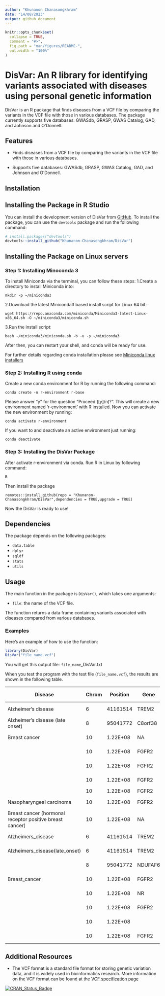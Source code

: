 ```yaml
---
author: "Khunanon Chanasongkhram"
date: "14/08/2023"
output: github_document
---
```


<!-- README.md is generated from README.Rmd. Please edit that file -->

```r
knitr::opts_chunk$set(
  collapse = TRUE,
  comment = "#>",
  fig.path = "man/figures/README-",
  out.width = "100%"
)
```

# DisVar: An R library for identifying variants associated with diseases using personal genetic information

<!-- badges: start -->
<!-- badges: end -->
DisVar is an R package that finds diseases from a VCF file by comparing the variants in the VCF file with those in various databases. The package currently supports five databases: GWASdb, GRASP, GWAS Catalog, GAD, and Johnson and O'Donnell.

## Features

- Finds diseases from a VCF file by comparing the variants in the VCF file with those in various databases.

- Supports five databases: GWASdb, GRASP, GWAS Catalog, GAD, and Johnson and O'Donnell.

## Installation

## Installing the Package in R Studio
You can install the development version of DisVar from [GitHub](https://github.com/). To install the package, you can use the `devtools` package and run the following command:

``` r
# install.packages("devtools")
devtools::install_github("Khunanon-Chanasongkhram/DisVar")
```

## Installing the Package on Linux servers

### Step 1: Installing Minoconda 3

To install Miniconda via the terminal, you can follow these steps:
1.Create a directory to install Miniconda into:

``` 
mkdir -p ~/miniconda3
```

2.Download the latest Miniconda3 based install script for Linux 64 bit:
``` 
wget https://repo.anaconda.com/miniconda/Miniconda3-latest-Linux-x86_64.sh -O ~/miniconda3/miniconda.sh
```

3.Run the install script:
``` 
bash ~/miniconda3/miniconda.sh -b -u -p ~/miniconda3
```

After then, you can restart your shell, and conda will be ready for use.

For further details regarding conda installation please see [Miniconda linux installers](https://docs.conda.io/en/latest/miniconda.html#linux-installers)

### Step 2: Installing R using conda
Create a new conda environment for R by running the following command:
``` 
conda create -n r-environment r-base
```

Please answer "y" for the question "Proceed ([y]/n)?".
This will create a new environment named 'r-environment' with R installed.
Now you can activate the new environment by running:
```
conda activate r-environment
```

If you want to and deactivate an active environment just running:

```
conda deactivate
```

### Step 3: Installing the DisVar Package
After activate r-environment via conda. Run R in Linux by following command:
```
R
```

Then install the package
```
remotes::install_github(repo = "Khunanon-Chanasongkhram/DisVar",dependencies = TRUE,upgrade = TRUE)
```
Now the DisVar is ready to use!

## Dependencies
The package depends on the following packages:

- `data.table`
- `dplyr`
- `sqldf`
- `stats`
- `utils`

## Usage

The main function in the package is `DisVar()`, which takes one arguments:

- `file`: the name of the VCF file.

The function returns a data frame containing variants associated with diseases compared from various databases.

### Examples

Here's an example of how to use the function:

```r
library(DisVar)
DisVar("file_name.vcf")
```

You will get this output file: `file_name`_DisVar.txt

When you test the program with the test file (`file_name.vcf`), the results are shown in the following table.

| Disease                                                    | Chrom | Position | Gene    | Variant ID | Variant Type     | Allele Sample | Allele DB | P-value   | DB           | Qual    | Filter | Info                                                                                                                                                                                                                                                                                                                                                                                                                                                                                                                                                                                                                                                                                                                                                                                                                                                                                                                                                                                                                                                                                                                                                                                                                                                                                                                                                                                                                                                                                                                                                                                                                                                                                                                                                                                                                                                                                                                                                                                                                                                          |
|------------------------------------------------------------|-------|----------|---------|------------|------------------|---------------|-----------|-----------|--------------|---------|--------|---------------------------------------------------------------------------------------------------------------------------------------------------------------------------------------------------------------------------------------------------------------------------------------------------------------------------------------------------------------------------------------------------------------------------------------------------------------------------------------------------------------------------------------------------------------------------------------------------------------------------------------------------------------------------------------------------------------------------------------------------------------------------------------------------------------------------------------------------------------------------------------------------------------------------------------------------------------------------------------------------------------------------------------------------------------------------------------------------------------------------------------------------------------------------------------------------------------------------------------------------------------------------------------------------------------------------------------------------------------------------------------------------------------------------------------------------------------------------------------------------------------------------------------------------------------------------------------------------------------------------------------------------------------------------------------------------------------------------------------------------------------------------------------------------------------------------------------------------------------------------------------------------------------------------------------------------------------------------------------------------------------------------------------------------------------|
| Alzheimer's disease                                        | 6     | 41161514 | TREM2   | rs75932628 | missense         | C>T           | C>T       | 2.00E-12  | GWASdb       | 7296.45 | PASS   | AC=14;AF=0.00218613;AN=6404;BaseQRankSum=0.155;ClippingRankSum=0.481;DP=111734;FS=1.098;MLEAC=14;MLEAF=0.002186;MQ=60;MQ0=0;MQRankSum=0.307;POSITIVE_TRAIN_SITE;QD=13.46;ReadPosRankSum=0.839;SOR=0.59;VQSLOD=16.39;culprit=MQ;AN_EUR=1266;AN_EAS=1170;AN_AMR=980;AN_SAS=1202;AN_AFR=1786;AF_EUR=0.00631912;AF_EAS=0;AF_AMR=0.00306122;AF_SAS=0.00249584;AF_AFR=0;AC_EUR=8;AC_EAS=0;AC_AMR=3;AC_SAS=3;AC_AFR=0;AC_Het_EUR=8;AC_Het_EAS=0;AC_Het_AMR=3;AC_Het_SAS=3;AC_Het_AFR=0;AC_Het=14;AC_Hom_EUR=0;AC_Hom_EAS=0;AC_Hom_AMR=0;AC_Hom_SAS=0;AC_Hom_AFR=0;AC_Hom=0;HWE_EUR=1;ExcHet_EUR=0.977997;HWE_EAS=1;ExcHet_EAS=1;HWE_AMR=1;ExcHet_AMR=0.996936;HWE_SAS=1;ExcHet_SAS=0.997502;HWE_AFR=1;ExcHet_AFR=1;HWE=1;ExcHet=0.985861;ME=0;AN_EUR_unrel=1006;AN_EAS_unrel=1008;AN_AMR_unrel=694;AN_SAS_unrel=978;AN_AFR_unrel=1322;AF_EUR_unrel=0.00497018;AF_EAS_unrel=0;AF_AMR_unrel=0.00432277;AF_SAS_unrel=0.00204499;AF_AFR_unrel=0;AC_EUR_unrel=5;AC_EAS_unrel=0;AC_AMR_unrel=3;AC_SAS_unrel=2;AC_AFR_unrel=0;AC_Het_EUR_unrel=5;AC_Het_EAS_unrel=0;AC_Het_AMR_unrel=3;AC_Het_SAS_unrel=2;AC_Het_AFR_unrel=0;AC_Hom_EUR_unrel=0;AC_Hom_EAS_unrel=0;AC_Hom_AMR_unrel=0;AC_Hom_SAS_unrel=0;AC_Hom_AFR_unrel=0;ANN=T\|missense_variant\|MODERATE\|TREM2\|ENSG00000095970\|transcript\|ENST00000373113.7\|protein_coding\|2/5\|c.140G>A\|p.Arg47His\|234/1044\|140/693\|47/230\|\|;1000Gp3_RA_GF=0.00399361;1000Gp3_RR_GF=0.996006;1000Gp3_HomC=2494,0;1000Gp3_AA_GF=0;1000Gp3_AF=0.00199681;CLNSIG=3;CLNDBN=not_specified;CLNDSDBID=CN169374;CLNDSDB=MedGen;COSMIC_CNT=1;SIFT_pred=D/T/T;Uniprot_id_Polyphen2=././TREM2_HUMAN;Uniprot_aapos_Polyphen2=47;Polyphen2_HDIV_pred=D;Polyphen2_HVAR_pred=D;MutationTaster_pred=D/D/D;MutationAssessor_pred=M;CADD_phred=33;GERP++_NR=5.51;GERP++_RS=4.56;phyloP20way_mammalian=0.935;phastCons20way_mammalian=0.997;Entrez_gene_id=54209;RVIS=0.483275131;RVIS_percentile=79.25218212;GDI=446.17961;GDI-Phred=4.39760;LoFtool_score=8.38E-01;Essential_gene=N;MGI_mouse_gene=Trem2;dbSNPBuildID=132;ExAC_AF=0.002043 |
| Alzheimer's disease (late onset)                           | 8     | 95041772 | C8orf38 | rs7818382  | intron           | C>T           | C>T       | 8.00E-08  | GWASdb       | 1587730 | Pass   | AC=3017;AF=0.471112;AN=6404;BaseQRankSum=0.223;ClippingRankSum=0;DP=106075;FS=0;InbreedingCoeff=0.1044;MLEAC=3017;MLEAF=0.471;MQ=60;MQ0=0;MQRankSum=-0.022;POSITIVE_TRAIN_SITE;QD=21.26;ReadPosRankSum=0.319;SOR=0.686;VQSLOD=23.35;culprit=MQ;AN_EUR=1266;AN_EAS=1170;AN_AMR=980;AN_SAS=1202;AN_AFR=1786;AF_EUR=0.470774;AF_EAS=0.670085;AF_AMR=0.529592;AF_SAS=0.569884;AF_AFR=0.242441;AC_EUR=596;AC_EAS=784;AC_AMR=519;AC_SAS=685;AC_AFR=433;AC_Het_EUR=320;AC_Het_EAS=240;AC_Het_AMR=237;AC_Het_SAS=295;AC_Het_AFR=337;AC_Het=1429;AC_Hom_EUR=276;AC_Hom_EAS=544;AC_Hom_AMR=282;AC_Hom_SAS=390;AC_Hom_AFR=96;AC_Hom=1588;HWE_EUR=0.749959;ExcHet_EUR=0.395209;HWE_EAS=0.0919533;ExcHet_EAS=0.968002;HWE_AMR=0.526092;ExcHet_AMR=0.776731;HWE_SAS=1;ExcHet_SAS=0.529247;HWE_AFR=0.466134;ExcHet_AFR=0.239997;HWE=3.8034e-09;ExcHet=1;ME=0;AN_EUR_unrel=1006;AN_EAS_unrel=1008;AN_AMR_unrel=694;AN_SAS_unrel=978;AN_AFR_unrel=1322;AF_EUR_unrel=0.464215;AF_EAS_unrel=0.686508;AF_AMR_unrel=0.51585;AF_SAS_unrel=0.566462;AF_AFR_unrel=0.249622;AC_EUR_unrel=467;AC_EAS_unrel=692;AC_AMR_unrel=358;AC_SAS_unrel=554;AC_AFR_unrel=330;AC_Het_EUR_unrel=253;AC_Het_EAS_unrel=200;AC_Het_AMR_unrel=162;AC_Het_SAS_unrel=238;AC_Het_AFR_unrel=256;AC_Hom_EUR_unrel=214;AC_Hom_EAS_unrel=492;AC_Hom_AMR_unrel=196;AC_Hom_SAS_unrel=316;AC_Hom_AFR_unrel=74;ANN=T\|intron_variant\|MODIFIER\|NDUFAF6\|ENSG00000156170\|transcript\|ENST00000396124.8\|protein_coding\|4/8\|c.477+146C>T\|\|\|\|\|\|;1000Gp3_RA_GF=0.442891;1000Gp3_RR_GF=0.299121;1000Gp3_HomC=749,646;1000Gp3_AA_GF=0.257987;1000Gp3_AF=0.479433;Entrez_gene_id=137682;RVIS=-0.161524709;RVIS_percentile=41.6430762;GDI=43.71035;GDI-Phred=1.25843;MGI_mouse_gene=Ndufaf6;dbSNPBuildID=116                                                                                                                                                                                                                                                                                                      |
| Breast cancer                                              | 10    | 1.22E+08 | NA      | rs2981579  | NA               | A>G           | NA        | 1.90E-170 | GRASP        | 1491780 | PASS   | AC=3227;AF=0.503904;AN=6404;BaseQRankSum=0.098;ClippingRankSum=-0.024;DP=95506;FS=0;InbreedingCoeff=0.0499;MLEAC=3227;MLEAF=0.504;MQ=60;MQ0=0;MQRankSum=0.027;POSITIVE_TRAIN_SITE;QD=21.12;ReadPosRankSum=0.349;SOR=0.676;VQSLOD=22.69;culprit=MQ;AN_EUR=1266;AN_EAS=1170;AN_AMR=980;AN_SAS=1202;AN_AFR=1786;AF_EUR=0.550553;AF_EAS=0.549573;AF_AMR=0.568367;AF_SAS=0.610649;AF_AFR=0.333707;AC_EUR=697;AC_EAS=643;AC_AMR=557;AC_SAS=734;AC_AFR=596;AC_Het_EUR=293;AC_Het_EAS=283;AC_Het_AMR=249;AC_Het_SAS=296;AC_Het_AFR=400;AC_Het=1521;AC_Hom_EUR=404;AC_Hom_EAS=360;AC_Hom_AMR=308;AC_Hom_SAS=438;AC_Hom_AFR=196;AC_Hom=1706;HWE_EUR=0.108258;ExcHet_EUR=0.95804;HWE_EAS=0.616227;ExcHet_EAS=0.744677;HWE_AMR=0.462052;ExcHet_AMR=0.249731;HWE_SAS=0.439899;ExcHet_SAS=0.220669;HWE_AFR=0.880403;ExcHet_AFR=0.45117;HWE=0.00469594;ExcHet=0.997943;ME=0;AN_EUR_unrel=1006;AN_EAS_unrel=1008;AN_AMR_unrel=694;AN_SAS_unrel=978;AN_AFR_unrel=1322;AF_EUR_unrel=0.548708;AF_EAS_unrel=0.550595;AF_AMR_unrel=0.573487;AF_SAS_unrel=0.611452;AF_AFR_unrel=0.33888;AC_EUR_unrel=552;AC_EAS_unrel=555;AC_AMR_unrel=398;AC_SAS_unrel=598;AC_AFR_unrel=448;AC_Het_EUR_unrel=228;AC_Het_EAS_unrel=251;AC_Het_AMR_unrel=176;AC_Het_SAS_unrel=234;AC_Het_AFR_unrel=296;AC_Hom_EUR_unrel=324;AC_Hom_EAS_unrel=304;AC_Hom_AMR_unrel=222;AC_Hom_SAS_unrel=364;AC_Hom_AFR_unrel=152;ANN=G\|intron_variant\|MODIFIER\|FGFR2\|ENSG00000066468\|transcript\|ENST00000457416.6\|protein_coding\|2/17\|c.110-12117T>C\|\|\|\|\|\|;1000Gp3_RA_GF=0.473243;1000Gp3_RR_GF=0.253994;1000Gp3_HomC=636,683;1000Gp3_AA_GF=0.272764;1000Gp3_AF=0.509385;AR_GENE=FGFR2;Entrez_gene_id=2263;RVIS=-1.50462206;RVIS_percentile=3.568058504;GDI=593.43974;GDI-Phred=4.93642;LoFtool_score=1.79E-03;Essential_gene=E;MGI_mouse_gene=Fgfr2;ZFIN_zebrafish_gene=fgfr2;ZFIN_zebrafish_phenotype_tag=abnormal;dbSNPBuildID=101                                                                                                                                                                  |
|                                                            | 10    | 1.22E+08 | FGFR2   | rs2981579  | intron           | A>G           | A>G       | 2.00E-170 | GWASdb       | 1491780 | PASS   | AC=3227;AF=0.503904;AN=6404;BaseQRankSum=0.098;ClippingRankSum=-0.024;DP=95506;FS=0;InbreedingCoeff=0.0499;MLEAC=3227;MLEAF=0.504;MQ=60;MQ0=0;MQRankSum=0.027;POSITIVE_TRAIN_SITE;QD=21.12;ReadPosRankSum=0.349;SOR=0.676;VQSLOD=22.69;culprit=MQ;AN_EUR=1266;AN_EAS=1170;AN_AMR=980;AN_SAS=1202;AN_AFR=1786;AF_EUR=0.550553;AF_EAS=0.549573;AF_AMR=0.568367;AF_SAS=0.610649;AF_AFR=0.333707;AC_EUR=697;AC_EAS=643;AC_AMR=557;AC_SAS=734;AC_AFR=596;AC_Het_EUR=293;AC_Het_EAS=283;AC_Het_AMR=249;AC_Het_SAS=296;AC_Het_AFR=400;AC_Het=1521;AC_Hom_EUR=404;AC_Hom_EAS=360;AC_Hom_AMR=308;AC_Hom_SAS=438;AC_Hom_AFR=196;AC_Hom=1706;HWE_EUR=0.108258;ExcHet_EUR=0.95804;HWE_EAS=0.616227;ExcHet_EAS=0.744677;HWE_AMR=0.462052;ExcHet_AMR=0.249731;HWE_SAS=0.439899;ExcHet_SAS=0.220669;HWE_AFR=0.880403;ExcHet_AFR=0.45117;HWE=0.00469594;ExcHet=0.997943;ME=0;AN_EUR_unrel=1006;AN_EAS_unrel=1008;AN_AMR_unrel=694;AN_SAS_unrel=978;AN_AFR_unrel=1322;AF_EUR_unrel=0.548708;AF_EAS_unrel=0.550595;AF_AMR_unrel=0.573487;AF_SAS_unrel=0.611452;AF_AFR_unrel=0.33888;AC_EUR_unrel=552;AC_EAS_unrel=555;AC_AMR_unrel=398;AC_SAS_unrel=598;AC_AFR_unrel=448;AC_Het_EUR_unrel=228;AC_Het_EAS_unrel=251;AC_Het_AMR_unrel=176;AC_Het_SAS_unrel=234;AC_Het_AFR_unrel=296;AC_Hom_EUR_unrel=324;AC_Hom_EAS_unrel=304;AC_Hom_AMR_unrel=222;AC_Hom_SAS_unrel=364;AC_Hom_AFR_unrel=152;ANN=G\|intron_variant\|MODIFIER\|FGFR2\|ENSG00000066468\|transcript\|ENST00000457416.6\|protein_coding\|2/17\|c.110-12117T>C\|\|\|\|\|\|;1000Gp3_RA_GF=0.473243;1000Gp3_RR_GF=0.253994;1000Gp3_HomC=636,683;1000Gp3_AA_GF=0.272764;1000Gp3_AF=0.509385;AR_GENE=FGFR2;Entrez_gene_id=2263;RVIS=-1.50462206;RVIS_percentile=3.568058504;GDI=593.43974;GDI-Phred=4.93642;LoFtool_score=1.79E-03;Essential_gene=E;MGI_mouse_gene=Fgfr2;ZFIN_zebrafish_gene=fgfr2;ZFIN_zebrafish_phenotype_tag=abnormal;dbSNPBuildID=101                                                                                                                                                                  |
|                                                            | 10    | 1.22E+08 | FGFR2   | rs2981579  | intron           | A>G           | A>G       | 4.00E-31  | GWASdb       | 1491780 | PASS   | AC=3227;AF=0.503904;AN=6404;BaseQRankSum=0.098;ClippingRankSum=-0.024;DP=95506;FS=0;InbreedingCoeff=0.0499;MLEAC=3227;MLEAF=0.504;MQ=60;MQ0=0;MQRankSum=0.027;POSITIVE_TRAIN_SITE;QD=21.12;ReadPosRankSum=0.349;SOR=0.676;VQSLOD=22.69;culprit=MQ;AN_EUR=1266;AN_EAS=1170;AN_AMR=980;AN_SAS=1202;AN_AFR=1786;AF_EUR=0.550553;AF_EAS=0.549573;AF_AMR=0.568367;AF_SAS=0.610649;AF_AFR=0.333707;AC_EUR=697;AC_EAS=643;AC_AMR=557;AC_SAS=734;AC_AFR=596;AC_Het_EUR=293;AC_Het_EAS=283;AC_Het_AMR=249;AC_Het_SAS=296;AC_Het_AFR=400;AC_Het=1521;AC_Hom_EUR=404;AC_Hom_EAS=360;AC_Hom_AMR=308;AC_Hom_SAS=438;AC_Hom_AFR=196;AC_Hom=1706;HWE_EUR=0.108258;ExcHet_EUR=0.95804;HWE_EAS=0.616227;ExcHet_EAS=0.744677;HWE_AMR=0.462052;ExcHet_AMR=0.249731;HWE_SAS=0.439899;ExcHet_SAS=0.220669;HWE_AFR=0.880403;ExcHet_AFR=0.45117;HWE=0.00469594;ExcHet=0.997943;ME=0;AN_EUR_unrel=1006;AN_EAS_unrel=1008;AN_AMR_unrel=694;AN_SAS_unrel=978;AN_AFR_unrel=1322;AF_EUR_unrel=0.548708;AF_EAS_unrel=0.550595;AF_AMR_unrel=0.573487;AF_SAS_unrel=0.611452;AF_AFR_unrel=0.33888;AC_EUR_unrel=552;AC_EAS_unrel=555;AC_AMR_unrel=398;AC_SAS_unrel=598;AC_AFR_unrel=448;AC_Het_EUR_unrel=228;AC_Het_EAS_unrel=251;AC_Het_AMR_unrel=176;AC_Het_SAS_unrel=234;AC_Het_AFR_unrel=296;AC_Hom_EUR_unrel=324;AC_Hom_EAS_unrel=304;AC_Hom_AMR_unrel=222;AC_Hom_SAS_unrel=364;AC_Hom_AFR_unrel=152;ANN=G\|intron_variant\|MODIFIER\|FGFR2\|ENSG00000066468\|transcript\|ENST00000457416.6\|protein_coding\|2/17\|c.110-12117T>C\|\|\|\|\|\|;1000Gp3_RA_GF=0.473243;1000Gp3_RR_GF=0.253994;1000Gp3_HomC=636,683;1000Gp3_AA_GF=0.272764;1000Gp3_AF=0.509385;AR_GENE=FGFR2;Entrez_gene_id=2263;RVIS=-1.50462206;RVIS_percentile=3.568058504;GDI=593.43974;GDI-Phred=4.93642;LoFtool_score=1.79E-03;Essential_gene=E;MGI_mouse_gene=Fgfr2;ZFIN_zebrafish_gene=fgfr2;ZFIN_zebrafish_phenotype_tag=abnormal;dbSNPBuildID=101                                                                                                                                                                  |
|                                                            | 10    | 1.22E+08 | FGFR2   | rs2981579  | intron           | A>G           | A>G       | 2.00E-10  | GWASdb       | 1491780 | PASS   | AC=3227;AF=0.503904;AN=6404;BaseQRankSum=0.098;ClippingRankSum=-0.024;DP=95506;FS=0;InbreedingCoeff=0.0499;MLEAC=3227;MLEAF=0.504;MQ=60;MQ0=0;MQRankSum=0.027;POSITIVE_TRAIN_SITE;QD=21.12;ReadPosRankSum=0.349;SOR=0.676;VQSLOD=22.69;culprit=MQ;AN_EUR=1266;AN_EAS=1170;AN_AMR=980;AN_SAS=1202;AN_AFR=1786;AF_EUR=0.550553;AF_EAS=0.549573;AF_AMR=0.568367;AF_SAS=0.610649;AF_AFR=0.333707;AC_EUR=697;AC_EAS=643;AC_AMR=557;AC_SAS=734;AC_AFR=596;AC_Het_EUR=293;AC_Het_EAS=283;AC_Het_AMR=249;AC_Het_SAS=296;AC_Het_AFR=400;AC_Het=1521;AC_Hom_EUR=404;AC_Hom_EAS=360;AC_Hom_AMR=308;AC_Hom_SAS=438;AC_Hom_AFR=196;AC_Hom=1706;HWE_EUR=0.108258;ExcHet_EUR=0.95804;HWE_EAS=0.616227;ExcHet_EAS=0.744677;HWE_AMR=0.462052;ExcHet_AMR=0.249731;HWE_SAS=0.439899;ExcHet_SAS=0.220669;HWE_AFR=0.880403;ExcHet_AFR=0.45117;HWE=0.00469594;ExcHet=0.997943;ME=0;AN_EUR_unrel=1006;AN_EAS_unrel=1008;AN_AMR_unrel=694;AN_SAS_unrel=978;AN_AFR_unrel=1322;AF_EUR_unrel=0.548708;AF_EAS_unrel=0.550595;AF_AMR_unrel=0.573487;AF_SAS_unrel=0.611452;AF_AFR_unrel=0.33888;AC_EUR_unrel=552;AC_EAS_unrel=555;AC_AMR_unrel=398;AC_SAS_unrel=598;AC_AFR_unrel=448;AC_Het_EUR_unrel=228;AC_Het_EAS_unrel=251;AC_Het_AMR_unrel=176;AC_Het_SAS_unrel=234;AC_Het_AFR_unrel=296;AC_Hom_EUR_unrel=324;AC_Hom_EAS_unrel=304;AC_Hom_AMR_unrel=222;AC_Hom_SAS_unrel=364;AC_Hom_AFR_unrel=152;ANN=G\|intron_variant\|MODIFIER\|FGFR2\|ENSG00000066468\|transcript\|ENST00000457416.6\|protein_coding\|2/17\|c.110-12117T>C\|\|\|\|\|\|;1000Gp3_RA_GF=0.473243;1000Gp3_RR_GF=0.253994;1000Gp3_HomC=636,683;1000Gp3_AA_GF=0.272764;1000Gp3_AF=0.509385;AR_GENE=FGFR2;Entrez_gene_id=2263;RVIS=-1.50462206;RVIS_percentile=3.568058504;GDI=593.43974;GDI-Phred=4.93642;LoFtool_score=1.79E-03;Essential_gene=E;MGI_mouse_gene=Fgfr2;ZFIN_zebrafish_gene=fgfr2;ZFIN_zebrafish_phenotype_tag=abnormal;dbSNPBuildID=101                                                                                                                                                                  |
|                                                            | 10    | 1.22E+08 | FGFR2   | rs2981579  | NA               | A>G           | NA        | NA        | GADCDC       | 1491780 | PASS   | AC=3227;AF=0.503904;AN=6404;BaseQRankSum=0.098;ClippingRankSum=-0.024;DP=95506;FS=0;InbreedingCoeff=0.0499;MLEAC=3227;MLEAF=0.504;MQ=60;MQ0=0;MQRankSum=0.027;POSITIVE_TRAIN_SITE;QD=21.12;ReadPosRankSum=0.349;SOR=0.676;VQSLOD=22.69;culprit=MQ;AN_EUR=1266;AN_EAS=1170;AN_AMR=980;AN_SAS=1202;AN_AFR=1786;AF_EUR=0.550553;AF_EAS=0.549573;AF_AMR=0.568367;AF_SAS=0.610649;AF_AFR=0.333707;AC_EUR=697;AC_EAS=643;AC_AMR=557;AC_SAS=734;AC_AFR=596;AC_Het_EUR=293;AC_Het_EAS=283;AC_Het_AMR=249;AC_Het_SAS=296;AC_Het_AFR=400;AC_Het=1521;AC_Hom_EUR=404;AC_Hom_EAS=360;AC_Hom_AMR=308;AC_Hom_SAS=438;AC_Hom_AFR=196;AC_Hom=1706;HWE_EUR=0.108258;ExcHet_EUR=0.95804;HWE_EAS=0.616227;ExcHet_EAS=0.744677;HWE_AMR=0.462052;ExcHet_AMR=0.249731;HWE_SAS=0.439899;ExcHet_SAS=0.220669;HWE_AFR=0.880403;ExcHet_AFR=0.45117;HWE=0.00469594;ExcHet=0.997943;ME=0;AN_EUR_unrel=1006;AN_EAS_unrel=1008;AN_AMR_unrel=694;AN_SAS_unrel=978;AN_AFR_unrel=1322;AF_EUR_unrel=0.548708;AF_EAS_unrel=0.550595;AF_AMR_unrel=0.573487;AF_SAS_unrel=0.611452;AF_AFR_unrel=0.33888;AC_EUR_unrel=552;AC_EAS_unrel=555;AC_AMR_unrel=398;AC_SAS_unrel=598;AC_AFR_unrel=448;AC_Het_EUR_unrel=228;AC_Het_EAS_unrel=251;AC_Het_AMR_unrel=176;AC_Het_SAS_unrel=234;AC_Het_AFR_unrel=296;AC_Hom_EUR_unrel=324;AC_Hom_EAS_unrel=304;AC_Hom_AMR_unrel=222;AC_Hom_SAS_unrel=364;AC_Hom_AFR_unrel=152;ANN=G\|intron_variant\|MODIFIER\|FGFR2\|ENSG00000066468\|transcript\|ENST00000457416.6\|protein_coding\|2/17\|c.110-12117T>C\|\|\|\|\|\|;1000Gp3_RA_GF=0.473243;1000Gp3_RR_GF=0.253994;1000Gp3_HomC=636,683;1000Gp3_AA_GF=0.272764;1000Gp3_AF=0.509385;AR_GENE=FGFR2;Entrez_gene_id=2263;RVIS=-1.50462206;RVIS_percentile=3.568058504;GDI=593.43974;GDI-Phred=4.93642;LoFtool_score=1.79E-03;Essential_gene=E;MGI_mouse_gene=Fgfr2;ZFIN_zebrafish_gene=fgfr2;ZFIN_zebrafish_phenotype_tag=abnormal;dbSNPBuildID=101                                                                                                                                                                  |
| Nasopharyngeal carcinoma                                   | 10    | 1.22E+08 | FGFR2   | rs2981579  | intron           | A>G           | A>G       | 2.00E-10  | GWASdb       | 1491780 | PASS   | AC=3227;AF=0.503904;AN=6404;BaseQRankSum=0.098;ClippingRankSum=-0.024;DP=95506;FS=0;InbreedingCoeff=0.0499;MLEAC=3227;MLEAF=0.504;MQ=60;MQ0=0;MQRankSum=0.027;POSITIVE_TRAIN_SITE;QD=21.12;ReadPosRankSum=0.349;SOR=0.676;VQSLOD=22.69;culprit=MQ;AN_EUR=1266;AN_EAS=1170;AN_AMR=980;AN_SAS=1202;AN_AFR=1786;AF_EUR=0.550553;AF_EAS=0.549573;AF_AMR=0.568367;AF_SAS=0.610649;AF_AFR=0.333707;AC_EUR=697;AC_EAS=643;AC_AMR=557;AC_SAS=734;AC_AFR=596;AC_Het_EUR=293;AC_Het_EAS=283;AC_Het_AMR=249;AC_Het_SAS=296;AC_Het_AFR=400;AC_Het=1521;AC_Hom_EUR=404;AC_Hom_EAS=360;AC_Hom_AMR=308;AC_Hom_SAS=438;AC_Hom_AFR=196;AC_Hom=1706;HWE_EUR=0.108258;ExcHet_EUR=0.95804;HWE_EAS=0.616227;ExcHet_EAS=0.744677;HWE_AMR=0.462052;ExcHet_AMR=0.249731;HWE_SAS=0.439899;ExcHet_SAS=0.220669;HWE_AFR=0.880403;ExcHet_AFR=0.45117;HWE=0.00469594;ExcHet=0.997943;ME=0;AN_EUR_unrel=1006;AN_EAS_unrel=1008;AN_AMR_unrel=694;AN_SAS_unrel=978;AN_AFR_unrel=1322;AF_EUR_unrel=0.548708;AF_EAS_unrel=0.550595;AF_AMR_unrel=0.573487;AF_SAS_unrel=0.611452;AF_AFR_unrel=0.33888;AC_EUR_unrel=552;AC_EAS_unrel=555;AC_AMR_unrel=398;AC_SAS_unrel=598;AC_AFR_unrel=448;AC_Het_EUR_unrel=228;AC_Het_EAS_unrel=251;AC_Het_AMR_unrel=176;AC_Het_SAS_unrel=234;AC_Het_AFR_unrel=296;AC_Hom_EUR_unrel=324;AC_Hom_EAS_unrel=304;AC_Hom_AMR_unrel=222;AC_Hom_SAS_unrel=364;AC_Hom_AFR_unrel=152;ANN=G\|intron_variant\|MODIFIER\|FGFR2\|ENSG00000066468\|transcript\|ENST00000457416.6\|protein_coding\|2/17\|c.110-12117T>C\|\|\|\|\|\|;1000Gp3_RA_GF=0.473243;1000Gp3_RR_GF=0.253994;1000Gp3_HomC=636,683;1000Gp3_AA_GF=0.272764;1000Gp3_AF=0.509385;AR_GENE=FGFR2;Entrez_gene_id=2263;RVIS=-1.50462206;RVIS_percentile=3.568058504;GDI=593.43974;GDI-Phred=4.93642;LoFtool_score=1.79E-03;Essential_gene=E;MGI_mouse_gene=Fgfr2;ZFIN_zebrafish_gene=fgfr2;ZFIN_zebrafish_phenotype_tag=abnormal;dbSNPBuildID=101                                                                                                                                                                  |
| Breast cancer (hormonal receptor positive   breast cancer) | 10    | 1.22E+08 | NA      | rs2981579  | NA               | A>G           | NA        | 3.60E-31  | GRASP        | 1491780 | PASS   | AC=3227;AF=0.503904;AN=6404;BaseQRankSum=0.098;ClippingRankSum=-0.024;DP=95506;FS=0;InbreedingCoeff=0.0499;MLEAC=3227;MLEAF=0.504;MQ=60;MQ0=0;MQRankSum=0.027;POSITIVE_TRAIN_SITE;QD=21.12;ReadPosRankSum=0.349;SOR=0.676;VQSLOD=22.69;culprit=MQ;AN_EUR=1266;AN_EAS=1170;AN_AMR=980;AN_SAS=1202;AN_AFR=1786;AF_EUR=0.550553;AF_EAS=0.549573;AF_AMR=0.568367;AF_SAS=0.610649;AF_AFR=0.333707;AC_EUR=697;AC_EAS=643;AC_AMR=557;AC_SAS=734;AC_AFR=596;AC_Het_EUR=293;AC_Het_EAS=283;AC_Het_AMR=249;AC_Het_SAS=296;AC_Het_AFR=400;AC_Het=1521;AC_Hom_EUR=404;AC_Hom_EAS=360;AC_Hom_AMR=308;AC_Hom_SAS=438;AC_Hom_AFR=196;AC_Hom=1706;HWE_EUR=0.108258;ExcHet_EUR=0.95804;HWE_EAS=0.616227;ExcHet_EAS=0.744677;HWE_AMR=0.462052;ExcHet_AMR=0.249731;HWE_SAS=0.439899;ExcHet_SAS=0.220669;HWE_AFR=0.880403;ExcHet_AFR=0.45117;HWE=0.00469594;ExcHet=0.997943;ME=0;AN_EUR_unrel=1006;AN_EAS_unrel=1008;AN_AMR_unrel=694;AN_SAS_unrel=978;AN_AFR_unrel=1322;AF_EUR_unrel=0.548708;AF_EAS_unrel=0.550595;AF_AMR_unrel=0.573487;AF_SAS_unrel=0.611452;AF_AFR_unrel=0.33888;AC_EUR_unrel=552;AC_EAS_unrel=555;AC_AMR_unrel=398;AC_SAS_unrel=598;AC_AFR_unrel=448;AC_Het_EUR_unrel=228;AC_Het_EAS_unrel=251;AC_Het_AMR_unrel=176;AC_Het_SAS_unrel=234;AC_Het_AFR_unrel=296;AC_Hom_EUR_unrel=324;AC_Hom_EAS_unrel=304;AC_Hom_AMR_unrel=222;AC_Hom_SAS_unrel=364;AC_Hom_AFR_unrel=152;ANN=G\|intron_variant\|MODIFIER\|FGFR2\|ENSG00000066468\|transcript\|ENST00000457416.6\|protein_coding\|2/17\|c.110-12117T>C\|\|\|\|\|\|;1000Gp3_RA_GF=0.473243;1000Gp3_RR_GF=0.253994;1000Gp3_HomC=636,683;1000Gp3_AA_GF=0.272764;1000Gp3_AF=0.509385;AR_GENE=FGFR2;Entrez_gene_id=2263;RVIS=-1.50462206;RVIS_percentile=3.568058504;GDI=593.43974;GDI-Phred=4.93642;LoFtool_score=1.79E-03;Essential_gene=E;MGI_mouse_gene=Fgfr2;ZFIN_zebrafish_gene=fgfr2;ZFIN_zebrafish_phenotype_tag=abnormal;dbSNPBuildID=101                                                                                                                                                                  |
| Alzheimers_disease                                         | 6     | 41161514 | TREM2   | rs75932628 | missense_variant | C>T           | NA        | 2.00E-12  | GWAS Catalog | 7296.45 | PASS   | AC=14;AF=0.00218613;AN=6404;BaseQRankSum=0.155;ClippingRankSum=0.481;DP=111734;FS=1.098;MLEAC=14;MLEAF=0.002186;MQ=60;MQ0=0;MQRankSum=0.307;POSITIVE_TRAIN_SITE;QD=13.46;ReadPosRankSum=0.839;SOR=0.59;VQSLOD=16.39;culprit=MQ;AN_EUR=1266;AN_EAS=1170;AN_AMR=980;AN_SAS=1202;AN_AFR=1786;AF_EUR=0.00631912;AF_EAS=0;AF_AMR=0.00306122;AF_SAS=0.00249584;AF_AFR=0;AC_EUR=8;AC_EAS=0;AC_AMR=3;AC_SAS=3;AC_AFR=0;AC_Het_EUR=8;AC_Het_EAS=0;AC_Het_AMR=3;AC_Het_SAS=3;AC_Het_AFR=0;AC_Het=14;AC_Hom_EUR=0;AC_Hom_EAS=0;AC_Hom_AMR=0;AC_Hom_SAS=0;AC_Hom_AFR=0;AC_Hom=0;HWE_EUR=1;ExcHet_EUR=0.977997;HWE_EAS=1;ExcHet_EAS=1;HWE_AMR=1;ExcHet_AMR=0.996936;HWE_SAS=1;ExcHet_SAS=0.997502;HWE_AFR=1;ExcHet_AFR=1;HWE=1;ExcHet=0.985861;ME=0;AN_EUR_unrel=1006;AN_EAS_unrel=1008;AN_AMR_unrel=694;AN_SAS_unrel=978;AN_AFR_unrel=1322;AF_EUR_unrel=0.00497018;AF_EAS_unrel=0;AF_AMR_unrel=0.00432277;AF_SAS_unrel=0.00204499;AF_AFR_unrel=0;AC_EUR_unrel=5;AC_EAS_unrel=0;AC_AMR_unrel=3;AC_SAS_unrel=2;AC_AFR_unrel=0;AC_Het_EUR_unrel=5;AC_Het_EAS_unrel=0;AC_Het_AMR_unrel=3;AC_Het_SAS_unrel=2;AC_Het_AFR_unrel=0;AC_Hom_EUR_unrel=0;AC_Hom_EAS_unrel=0;AC_Hom_AMR_unrel=0;AC_Hom_SAS_unrel=0;AC_Hom_AFR_unrel=0;ANN=T\|missense_variant\|MODERATE\|TREM2\|ENSG00000095970\|transcript\|ENST00000373113.7\|protein_coding\|2/5\|c.140G>A\|p.Arg47His\|234/1044\|140/693\|47/230\|\|;1000Gp3_RA_GF=0.00399361;1000Gp3_RR_GF=0.996006;1000Gp3_HomC=2494,0;1000Gp3_AA_GF=0;1000Gp3_AF=0.00199681;CLNSIG=3;CLNDBN=not_specified;CLNDSDBID=CN169374;CLNDSDB=MedGen;COSMIC_CNT=1;SIFT_pred=D/T/T;Uniprot_id_Polyphen2=././TREM2_HUMAN;Uniprot_aapos_Polyphen2=47;Polyphen2_HDIV_pred=D;Polyphen2_HVAR_pred=D;MutationTaster_pred=D/D/D;MutationAssessor_pred=M;CADD_phred=33;GERP++_NR=5.51;GERP++_RS=4.56;phyloP20way_mammalian=0.935;phastCons20way_mammalian=0.997;Entrez_gene_id=54209;RVIS=0.483275131;RVIS_percentile=79.25218212;GDI=446.17961;GDI-Phred=4.39760;LoFtool_score=8.38E-01;Essential_gene=N;MGI_mouse_gene=Trem2;dbSNPBuildID=132;ExAC_AF=0.002043 |
| Alzheimers_disease(late_onset)                             | 6     | 41161514 | TREM2   | rs75932628 | missense_variant | C>T           | NA        | 5.00E-24  | GWAS Catalog | 7296.45 | PASS   | AC=14;AF=0.00218613;AN=6404;BaseQRankSum=0.155;ClippingRankSum=0.481;DP=111734;FS=1.098;MLEAC=14;MLEAF=0.002186;MQ=60;MQ0=0;MQRankSum=0.307;POSITIVE_TRAIN_SITE;QD=13.46;ReadPosRankSum=0.839;SOR=0.59;VQSLOD=16.39;culprit=MQ;AN_EUR=1266;AN_EAS=1170;AN_AMR=980;AN_SAS=1202;AN_AFR=1786;AF_EUR=0.00631912;AF_EAS=0;AF_AMR=0.00306122;AF_SAS=0.00249584;AF_AFR=0;AC_EUR=8;AC_EAS=0;AC_AMR=3;AC_SAS=3;AC_AFR=0;AC_Het_EUR=8;AC_Het_EAS=0;AC_Het_AMR=3;AC_Het_SAS=3;AC_Het_AFR=0;AC_Het=14;AC_Hom_EUR=0;AC_Hom_EAS=0;AC_Hom_AMR=0;AC_Hom_SAS=0;AC_Hom_AFR=0;AC_Hom=0;HWE_EUR=1;ExcHet_EUR=0.977997;HWE_EAS=1;ExcHet_EAS=1;HWE_AMR=1;ExcHet_AMR=0.996936;HWE_SAS=1;ExcHet_SAS=0.997502;HWE_AFR=1;ExcHet_AFR=1;HWE=1;ExcHet=0.985861;ME=0;AN_EUR_unrel=1006;AN_EAS_unrel=1008;AN_AMR_unrel=694;AN_SAS_unrel=978;AN_AFR_unrel=1322;AF_EUR_unrel=0.00497018;AF_EAS_unrel=0;AF_AMR_unrel=0.00432277;AF_SAS_unrel=0.00204499;AF_AFR_unrel=0;AC_EUR_unrel=5;AC_EAS_unrel=0;AC_AMR_unrel=3;AC_SAS_unrel=2;AC_AFR_unrel=0;AC_Het_EUR_unrel=5;AC_Het_EAS_unrel=0;AC_Het_AMR_unrel=3;AC_Het_SAS_unrel=2;AC_Het_AFR_unrel=0;AC_Hom_EUR_unrel=0;AC_Hom_EAS_unrel=0;AC_Hom_AMR_unrel=0;AC_Hom_SAS_unrel=0;AC_Hom_AFR_unrel=0;ANN=T\|missense_variant\|MODERATE\|TREM2\|ENSG00000095970\|transcript\|ENST00000373113.7\|protein_coding\|2/5\|c.140G>A\|p.Arg47His\|234/1044\|140/693\|47/230\|\|;1000Gp3_RA_GF=0.00399361;1000Gp3_RR_GF=0.996006;1000Gp3_HomC=2494,0;1000Gp3_AA_GF=0;1000Gp3_AF=0.00199681;CLNSIG=3;CLNDBN=not_specified;CLNDSDBID=CN169374;CLNDSDB=MedGen;COSMIC_CNT=1;SIFT_pred=D/T/T;Uniprot_id_Polyphen2=././TREM2_HUMAN;Uniprot_aapos_Polyphen2=47;Polyphen2_HDIV_pred=D;Polyphen2_HVAR_pred=D;MutationTaster_pred=D/D/D;MutationAssessor_pred=M;CADD_phred=33;GERP++_NR=5.51;GERP++_RS=4.56;phyloP20way_mammalian=0.935;phastCons20way_mammalian=0.997;Entrez_gene_id=54209;RVIS=0.483275131;RVIS_percentile=79.25218212;GDI=446.17961;GDI-Phred=4.39760;LoFtool_score=8.38E-01;Essential_gene=N;MGI_mouse_gene=Trem2;dbSNPBuildID=132;ExAC_AF=0.002043 |
|                                                            | 8     | 95041772 | NDUFAF6 | rs7818382  | intron_variant   | C>T           | NA        | 8.00E-08  | GWAS Catalog | 1587730 | Pass   | AC=3017;AF=0.471112;AN=6404;BaseQRankSum=0.223;ClippingRankSum=0;DP=106075;FS=0;InbreedingCoeff=0.1044;MLEAC=3017;MLEAF=0.471;MQ=60;MQ0=0;MQRankSum=-0.022;POSITIVE_TRAIN_SITE;QD=21.26;ReadPosRankSum=0.319;SOR=0.686;VQSLOD=23.35;culprit=MQ;AN_EUR=1266;AN_EAS=1170;AN_AMR=980;AN_SAS=1202;AN_AFR=1786;AF_EUR=0.470774;AF_EAS=0.670085;AF_AMR=0.529592;AF_SAS=0.569884;AF_AFR=0.242441;AC_EUR=596;AC_EAS=784;AC_AMR=519;AC_SAS=685;AC_AFR=433;AC_Het_EUR=320;AC_Het_EAS=240;AC_Het_AMR=237;AC_Het_SAS=295;AC_Het_AFR=337;AC_Het=1429;AC_Hom_EUR=276;AC_Hom_EAS=544;AC_Hom_AMR=282;AC_Hom_SAS=390;AC_Hom_AFR=96;AC_Hom=1588;HWE_EUR=0.749959;ExcHet_EUR=0.395209;HWE_EAS=0.0919533;ExcHet_EAS=0.968002;HWE_AMR=0.526092;ExcHet_AMR=0.776731;HWE_SAS=1;ExcHet_SAS=0.529247;HWE_AFR=0.466134;ExcHet_AFR=0.239997;HWE=3.8034e-09;ExcHet=1;ME=0;AN_EUR_unrel=1006;AN_EAS_unrel=1008;AN_AMR_unrel=694;AN_SAS_unrel=978;AN_AFR_unrel=1322;AF_EUR_unrel=0.464215;AF_EAS_unrel=0.686508;AF_AMR_unrel=0.51585;AF_SAS_unrel=0.566462;AF_AFR_unrel=0.249622;AC_EUR_unrel=467;AC_EAS_unrel=692;AC_AMR_unrel=358;AC_SAS_unrel=554;AC_AFR_unrel=330;AC_Het_EUR_unrel=253;AC_Het_EAS_unrel=200;AC_Het_AMR_unrel=162;AC_Het_SAS_unrel=238;AC_Het_AFR_unrel=256;AC_Hom_EUR_unrel=214;AC_Hom_EAS_unrel=492;AC_Hom_AMR_unrel=196;AC_Hom_SAS_unrel=316;AC_Hom_AFR_unrel=74;ANN=T\|intron_variant\|MODIFIER\|NDUFAF6\|ENSG00000156170\|transcript\|ENST00000396124.8\|protein_coding\|4/8\|c.477+146C>T\|\|\|\|\|\|;1000Gp3_RA_GF=0.442891;1000Gp3_RR_GF=0.299121;1000Gp3_HomC=749,646;1000Gp3_AA_GF=0.257987;1000Gp3_AF=0.479433;Entrez_gene_id=137682;RVIS=-0.161524709;RVIS_percentile=41.6430762;GDI=43.71035;GDI-Phred=1.25843;MGI_mouse_gene=Ndufaf6;dbSNPBuildID=116                                                                                                                                                                                                                                                                                                      |
| Breast_cancer                                              | 10    | 1.22E+08 | FGFR2   | rs2981579  | intron_variant   | A>G           | NA        | 2.00E-170 | GWAS Catalog | 1491780 | PASS   | AC=3227;AF=0.503904;AN=6404;BaseQRankSum=0.098;ClippingRankSum=-0.024;DP=95506;FS=0;InbreedingCoeff=0.0499;MLEAC=3227;MLEAF=0.504;MQ=60;MQ0=0;MQRankSum=0.027;POSITIVE_TRAIN_SITE;QD=21.12;ReadPosRankSum=0.349;SOR=0.676;VQSLOD=22.69;culprit=MQ;AN_EUR=1266;AN_EAS=1170;AN_AMR=980;AN_SAS=1202;AN_AFR=1786;AF_EUR=0.550553;AF_EAS=0.549573;AF_AMR=0.568367;AF_SAS=0.610649;AF_AFR=0.333707;AC_EUR=697;AC_EAS=643;AC_AMR=557;AC_SAS=734;AC_AFR=596;AC_Het_EUR=293;AC_Het_EAS=283;AC_Het_AMR=249;AC_Het_SAS=296;AC_Het_AFR=400;AC_Het=1521;AC_Hom_EUR=404;AC_Hom_EAS=360;AC_Hom_AMR=308;AC_Hom_SAS=438;AC_Hom_AFR=196;AC_Hom=1706;HWE_EUR=0.108258;ExcHet_EUR=0.95804;HWE_EAS=0.616227;ExcHet_EAS=0.744677;HWE_AMR=0.462052;ExcHet_AMR=0.249731;HWE_SAS=0.439899;ExcHet_SAS=0.220669;HWE_AFR=0.880403;ExcHet_AFR=0.45117;HWE=0.00469594;ExcHet=0.997943;ME=0;AN_EUR_unrel=1006;AN_EAS_unrel=1008;AN_AMR_unrel=694;AN_SAS_unrel=978;AN_AFR_unrel=1322;AF_EUR_unrel=0.548708;AF_EAS_unrel=0.550595;AF_AMR_unrel=0.573487;AF_SAS_unrel=0.611452;AF_AFR_unrel=0.33888;AC_EUR_unrel=552;AC_EAS_unrel=555;AC_AMR_unrel=398;AC_SAS_unrel=598;AC_AFR_unrel=448;AC_Het_EUR_unrel=228;AC_Het_EAS_unrel=251;AC_Het_AMR_unrel=176;AC_Het_SAS_unrel=234;AC_Het_AFR_unrel=296;AC_Hom_EUR_unrel=324;AC_Hom_EAS_unrel=304;AC_Hom_AMR_unrel=222;AC_Hom_SAS_unrel=364;AC_Hom_AFR_unrel=152;ANN=G\|intron_variant\|MODIFIER\|FGFR2\|ENSG00000066468\|transcript\|ENST00000457416.6\|protein_coding\|2/17\|c.110-12117T>C\|\|\|\|\|\|;1000Gp3_RA_GF=0.473243;1000Gp3_RR_GF=0.253994;1000Gp3_HomC=636,683;1000Gp3_AA_GF=0.272764;1000Gp3_AF=0.509385;AR_GENE=FGFR2;Entrez_gene_id=2263;RVIS=-1.50462206;RVIS_percentile=3.568058504;GDI=593.43974;GDI-Phred=4.93642;LoFtool_score=1.79E-03;Essential_gene=E;MGI_mouse_gene=Fgfr2;ZFIN_zebrafish_gene=fgfr2;ZFIN_zebrafish_phenotype_tag=abnormal;dbSNPBuildID=101                                                                                                                                                                  |
|                                                            | 10    | 1.22E+08 | NR      | rs2981579  | intron_variant   | A>G           | NA        | 6.00E-164 | GWAS Catalog | 1491780 | PASS   | AC=3227;AF=0.503904;AN=6404;BaseQRankSum=0.098;ClippingRankSum=-0.024;DP=95506;FS=0;InbreedingCoeff=0.0499;MLEAC=3227;MLEAF=0.504;MQ=60;MQ0=0;MQRankSum=0.027;POSITIVE_TRAIN_SITE;QD=21.12;ReadPosRankSum=0.349;SOR=0.676;VQSLOD=22.69;culprit=MQ;AN_EUR=1266;AN_EAS=1170;AN_AMR=980;AN_SAS=1202;AN_AFR=1786;AF_EUR=0.550553;AF_EAS=0.549573;AF_AMR=0.568367;AF_SAS=0.610649;AF_AFR=0.333707;AC_EUR=697;AC_EAS=643;AC_AMR=557;AC_SAS=734;AC_AFR=596;AC_Het_EUR=293;AC_Het_EAS=283;AC_Het_AMR=249;AC_Het_SAS=296;AC_Het_AFR=400;AC_Het=1521;AC_Hom_EUR=404;AC_Hom_EAS=360;AC_Hom_AMR=308;AC_Hom_SAS=438;AC_Hom_AFR=196;AC_Hom=1706;HWE_EUR=0.108258;ExcHet_EUR=0.95804;HWE_EAS=0.616227;ExcHet_EAS=0.744677;HWE_AMR=0.462052;ExcHet_AMR=0.249731;HWE_SAS=0.439899;ExcHet_SAS=0.220669;HWE_AFR=0.880403;ExcHet_AFR=0.45117;HWE=0.00469594;ExcHet=0.997943;ME=0;AN_EUR_unrel=1006;AN_EAS_unrel=1008;AN_AMR_unrel=694;AN_SAS_unrel=978;AN_AFR_unrel=1322;AF_EUR_unrel=0.548708;AF_EAS_unrel=0.550595;AF_AMR_unrel=0.573487;AF_SAS_unrel=0.611452;AF_AFR_unrel=0.33888;AC_EUR_unrel=552;AC_EAS_unrel=555;AC_AMR_unrel=398;AC_SAS_unrel=598;AC_AFR_unrel=448;AC_Het_EUR_unrel=228;AC_Het_EAS_unrel=251;AC_Het_AMR_unrel=176;AC_Het_SAS_unrel=234;AC_Het_AFR_unrel=296;AC_Hom_EUR_unrel=324;AC_Hom_EAS_unrel=304;AC_Hom_AMR_unrel=222;AC_Hom_SAS_unrel=364;AC_Hom_AFR_unrel=152;ANN=G\|intron_variant\|MODIFIER\|FGFR2\|ENSG00000066468\|transcript\|ENST00000457416.6\|protein_coding\|2/17\|c.110-12117T>C\|\|\|\|\|\|;1000Gp3_RA_GF=0.473243;1000Gp3_RR_GF=0.253994;1000Gp3_HomC=636,683;1000Gp3_AA_GF=0.272764;1000Gp3_AF=0.509385;AR_GENE=FGFR2;Entrez_gene_id=2263;RVIS=-1.50462206;RVIS_percentile=3.568058504;GDI=593.43974;GDI-Phred=4.93642;LoFtool_score=1.79E-03;Essential_gene=E;MGI_mouse_gene=Fgfr2;ZFIN_zebrafish_gene=fgfr2;ZFIN_zebrafish_phenotype_tag=abnormal;dbSNPBuildID=101                                                                                                                                                                  |
|                                                            | 10    | 1.22E+08 | FGFR2   | rs2981579  | intron_variant   | A>G           | NA        | 4.00E-31  | GWAS Catalog | 1491780 | PASS   | AC=3227;AF=0.503904;AN=6404;BaseQRankSum=0.098;ClippingRankSum=-0.024;DP=95506;FS=0;InbreedingCoeff=0.0499;MLEAC=3227;MLEAF=0.504;MQ=60;MQ0=0;MQRankSum=0.027;POSITIVE_TRAIN_SITE;QD=21.12;ReadPosRankSum=0.349;SOR=0.676;VQSLOD=22.69;culprit=MQ;AN_EUR=1266;AN_EAS=1170;AN_AMR=980;AN_SAS=1202;AN_AFR=1786;AF_EUR=0.550553;AF_EAS=0.549573;AF_AMR=0.568367;AF_SAS=0.610649;AF_AFR=0.333707;AC_EUR=697;AC_EAS=643;AC_AMR=557;AC_SAS=734;AC_AFR=596;AC_Het_EUR=293;AC_Het_EAS=283;AC_Het_AMR=249;AC_Het_SAS=296;AC_Het_AFR=400;AC_Het=1521;AC_Hom_EUR=404;AC_Hom_EAS=360;AC_Hom_AMR=308;AC_Hom_SAS=438;AC_Hom_AFR=196;AC_Hom=1706;HWE_EUR=0.108258;ExcHet_EUR=0.95804;HWE_EAS=0.616227;ExcHet_EAS=0.744677;HWE_AMR=0.462052;ExcHet_AMR=0.249731;HWE_SAS=0.439899;ExcHet_SAS=0.220669;HWE_AFR=0.880403;ExcHet_AFR=0.45117;HWE=0.00469594;ExcHet=0.997943;ME=0;AN_EUR_unrel=1006;AN_EAS_unrel=1008;AN_AMR_unrel=694;AN_SAS_unrel=978;AN_AFR_unrel=1322;AF_EUR_unrel=0.548708;AF_EAS_unrel=0.550595;AF_AMR_unrel=0.573487;AF_SAS_unrel=0.611452;AF_AFR_unrel=0.33888;AC_EUR_unrel=552;AC_EAS_unrel=555;AC_AMR_unrel=398;AC_SAS_unrel=598;AC_AFR_unrel=448;AC_Het_EUR_unrel=228;AC_Het_EAS_unrel=251;AC_Het_AMR_unrel=176;AC_Het_SAS_unrel=234;AC_Het_AFR_unrel=296;AC_Hom_EUR_unrel=324;AC_Hom_EAS_unrel=304;AC_Hom_AMR_unrel=222;AC_Hom_SAS_unrel=364;AC_Hom_AFR_unrel=152;ANN=G\|intron_variant\|MODIFIER\|FGFR2\|ENSG00000066468\|transcript\|ENST00000457416.6\|protein_coding\|2/17\|c.110-12117T>C\|\|\|\|\|\|;1000Gp3_RA_GF=0.473243;1000Gp3_RR_GF=0.253994;1000Gp3_HomC=636,683;1000Gp3_AA_GF=0.272764;1000Gp3_AF=0.509385;AR_GENE=FGFR2;Entrez_gene_id=2263;RVIS=-1.50462206;RVIS_percentile=3.568058504;GDI=593.43974;GDI-Phred=4.93642;LoFtool_score=1.79E-03;Essential_gene=E;MGI_mouse_gene=Fgfr2;ZFIN_zebrafish_gene=fgfr2;ZFIN_zebrafish_phenotype_tag=abnormal;dbSNPBuildID=101                                                                                                                                                                  |
|                                                            | 10    | 1.22E+08 |         | rs2981579  | intron_variant   | A>G           | NA        | 3.00E-11  | GWAS Catalog | 1491780 | PASS   | AC=3227;AF=0.503904;AN=6404;BaseQRankSum=0.098;ClippingRankSum=-0.024;DP=95506;FS=0;InbreedingCoeff=0.0499;MLEAC=3227;MLEAF=0.504;MQ=60;MQ0=0;MQRankSum=0.027;POSITIVE_TRAIN_SITE;QD=21.12;ReadPosRankSum=0.349;SOR=0.676;VQSLOD=22.69;culprit=MQ;AN_EUR=1266;AN_EAS=1170;AN_AMR=980;AN_SAS=1202;AN_AFR=1786;AF_EUR=0.550553;AF_EAS=0.549573;AF_AMR=0.568367;AF_SAS=0.610649;AF_AFR=0.333707;AC_EUR=697;AC_EAS=643;AC_AMR=557;AC_SAS=734;AC_AFR=596;AC_Het_EUR=293;AC_Het_EAS=283;AC_Het_AMR=249;AC_Het_SAS=296;AC_Het_AFR=400;AC_Het=1521;AC_Hom_EUR=404;AC_Hom_EAS=360;AC_Hom_AMR=308;AC_Hom_SAS=438;AC_Hom_AFR=196;AC_Hom=1706;HWE_EUR=0.108258;ExcHet_EUR=0.95804;HWE_EAS=0.616227;ExcHet_EAS=0.744677;HWE_AMR=0.462052;ExcHet_AMR=0.249731;HWE_SAS=0.439899;ExcHet_SAS=0.220669;HWE_AFR=0.880403;ExcHet_AFR=0.45117;HWE=0.00469594;ExcHet=0.997943;ME=0;AN_EUR_unrel=1006;AN_EAS_unrel=1008;AN_AMR_unrel=694;AN_SAS_unrel=978;AN_AFR_unrel=1322;AF_EUR_unrel=0.548708;AF_EAS_unrel=0.550595;AF_AMR_unrel=0.573487;AF_SAS_unrel=0.611452;AF_AFR_unrel=0.33888;AC_EUR_unrel=552;AC_EAS_unrel=555;AC_AMR_unrel=398;AC_SAS_unrel=598;AC_AFR_unrel=448;AC_Het_EUR_unrel=228;AC_Het_EAS_unrel=251;AC_Het_AMR_unrel=176;AC_Het_SAS_unrel=234;AC_Het_AFR_unrel=296;AC_Hom_EUR_unrel=324;AC_Hom_EAS_unrel=304;AC_Hom_AMR_unrel=222;AC_Hom_SAS_unrel=364;AC_Hom_AFR_unrel=152;ANN=G\|intron_variant\|MODIFIER\|FGFR2\|ENSG00000066468\|transcript\|ENST00000457416.6\|protein_coding\|2/17\|c.110-12117T>C\|\|\|\|\|\|;1000Gp3_RA_GF=0.473243;1000Gp3_RR_GF=0.253994;1000Gp3_HomC=636,683;1000Gp3_AA_GF=0.272764;1000Gp3_AF=0.509385;AR_GENE=FGFR2;Entrez_gene_id=2263;RVIS=-1.50462206;RVIS_percentile=3.568058504;GDI=593.43974;GDI-Phred=4.93642;LoFtool_score=1.79E-03;Essential_gene=E;MGI_mouse_gene=Fgfr2;ZFIN_zebrafish_gene=fgfr2;ZFIN_zebrafish_phenotype_tag=abnormal;dbSNPBuildID=101                                                                                                                                                                  |
|                                                            | 10    | 1.22E+08 | FGFR2   | rs2981579  | intron_variant   | A>G           | NA        | 2.00E-10  | GWAS Catalog | 1491780 | PASS   | AC=3227;AF=0.503904;AN=6404;BaseQRankSum=0.098;ClippingRankSum=-0.024;DP=95506;FS=0;InbreedingCoeff=0.0499;MLEAC=3227;MLEAF=0.504;MQ=60;MQ0=0;MQRankSum=0.027;POSITIVE_TRAIN_SITE;QD=21.12;ReadPosRankSum=0.349;SOR=0.676;VQSLOD=22.69;culprit=MQ;AN_EUR=1266;AN_EAS=1170;AN_AMR=980;AN_SAS=1202;AN_AFR=1786;AF_EUR=0.550553;AF_EAS=0.549573;AF_AMR=0.568367;AF_SAS=0.610649;AF_AFR=0.333707;AC_EUR=697;AC_EAS=643;AC_AMR=557;AC_SAS=734;AC_AFR=596;AC_Het_EUR=293;AC_Het_EAS=283;AC_Het_AMR=249;AC_Het_SAS=296;AC_Het_AFR=400;AC_Het=1521;AC_Hom_EUR=404;AC_Hom_EAS=360;AC_Hom_AMR=308;AC_Hom_SAS=438;AC_Hom_AFR=196;AC_Hom=1706;HWE_EUR=0.108258;ExcHet_EUR=0.95804;HWE_EAS=0.616227;ExcHet_EAS=0.744677;HWE_AMR=0.462052;ExcHet_AMR=0.249731;HWE_SAS=0.439899;ExcHet_SAS=0.220669;HWE_AFR=0.880403;ExcHet_AFR=0.45117;HWE=0.00469594;ExcHet=0.997943;ME=0;AN_EUR_unrel=1006;AN_EAS_unrel=1008;AN_AMR_unrel=694;AN_SAS_unrel=978;AN_AFR_unrel=1322;AF_EUR_unrel=0.548708;AF_EAS_unrel=0.550595;AF_AMR_unrel=0.573487;AF_SAS_unrel=0.611452;AF_AFR_unrel=0.33888;AC_EUR_unrel=552;AC_EAS_unrel=555;AC_AMR_unrel=398;AC_SAS_unrel=598;AC_AFR_unrel=448;AC_Het_EUR_unrel=228;AC_Het_EAS_unrel=251;AC_Het_AMR_unrel=176;AC_Het_SAS_unrel=234;AC_Het_AFR_unrel=296;AC_Hom_EUR_unrel=324;AC_Hom_EAS_unrel=304;AC_Hom_AMR_unrel=222;AC_Hom_SAS_unrel=364;AC_Hom_AFR_unrel=152;ANN=G\|intron_variant\|MODIFIER\|FGFR2\|ENSG00000066468\|transcript\|ENST00000457416.6\|protein_coding\|2/17\|c.110-12117T>C\|\|\|\|\|\|;1000Gp3_RA_GF=0.473243;1000Gp3_RR_GF=0.253994;1000Gp3_HomC=636,683;1000Gp3_AA_GF=0.272764;1000Gp3_AF=0.509385;AR_GENE=FGFR2;Entrez_gene_id=2263;RVIS=-1.50462206;RVIS_percentile=3.568058504;GDI=593.43974;GDI-Phred=4.93642;LoFtool_score=1.79E-03;Essential_gene=E;MGI_mouse_gene=Fgfr2;ZFIN_zebrafish_gene=fgfr2;ZFIN_zebrafish_phenotype_tag=abnormal;dbSNPBuildID=101                                                                                                                                                                  |

## Additional Resources

- The VCF format is a standard file format for storing genetic variation data, and it is widely used in bioinformatics research. More information on the VCF format can be found at the [VCF specification page](http://samtools.github.io/hts-specs/VCFv4.3.pdf)

[![CRAN_Status_Badge](http://www.r-pkg.org/badges/version/DisVar)](https://cran.r-project.org/package=DisVar)
